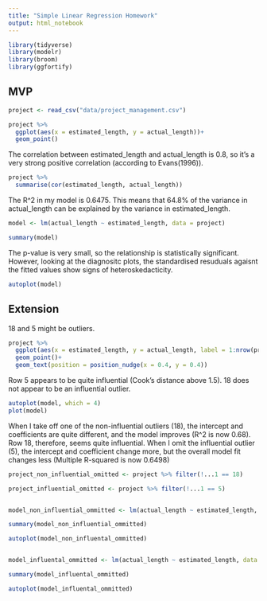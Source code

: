 ```yaml
---
title: "Simple Linear Regression Homework"
output: html_notebook
---
```


```r
library(tidyverse)
library(modelr)
library(broom)
library(ggfortify)
```

## MVP 

```r

project <- read_csv("data/project_management.csv")

```
```r
project %>% 
  ggplot(aes(x = estimated_length, y = actual_length))+
  geom_point()
```
The correlation between estimated_length and actual_length is 0.8, so it's a very strong positive correlation (according to Evans(1996)). 

```r
project %>% 
  summarise(cor(estimated_length, actual_length))
```
The R^2 in my model is 0.6475. This means that 64.8% of the variance in actual_length can be explained by the variance in estimated_length. 


```r
model <- lm(actual_length ~ estimated_length, data = project)

summary(model)
```

The p-value is very small, so the relationship is statistically significant. However, looking at the diagnositc plots, the standardised resuduals agaisnt the fitted values show signs of heteroskedacticity. 


```r
autoplot(model)
```
## Extension 

18 and 5 might be outliers. 

```r
project %>% 
  ggplot(aes(x = estimated_length, y = actual_length, label = 1:nrow(project)))+
  geom_point()+
  geom_text(position = position_nudge(x = 0.4, y = 0.4))

```

Row 5 appears to be quite influential (Cook's distance above 1.5). 18 does not appear to be an influential outlier. 

```r
autoplot(model, which = 4)
plot(model)
```

When I take off one of the non-influential outliers (18), the intercept and coefficients are quite different, and the model improves (R^2 is now 0.68). Row 18, therefore, seems quite influential. When I omit the influential outlier (5), the intercept and coefficient change more, but the overall model fit changes less (Multiple R-squared is now 0.6498)
```r

project_non_influential_omitted <- project %>% filter(!...1 == 18)

project_influential_omitted <- project %>% filter(!...1 == 5)


model_non_influential_ommitted <- lm(actual_length ~ estimated_length, data = project_non_influential_omitted)

summary(model_non_influential_ommitted)

autoplot(model_non_influental_ommitted)


model_influental_ommitted <- lm(actual_length ~ estimated_length, data = project_influential_omitted)

summary(model_influental_ommitted)

autoplot(model_influental_ommitted)



```



